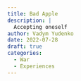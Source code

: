 ```yaml
---
title: Bad Apple
description: |
  Accepting oneself
author: Vadym Yudenko
date: 2022-07-28
draft: true
categories: 
  - War
  - Experiences
---
```





